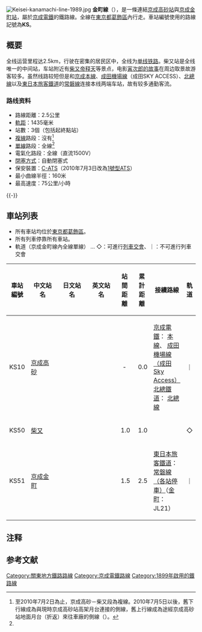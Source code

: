 {{noteTA
|G1=Railway}}
{{Infobox 鐵道路線
|日文原名=金町線
|平假名=かなまちせん
|羅馬拼音=Kanamachi sen
|路線名稱=[[File:Keisei_Logo.svg|45px]] 金町線
|路線顏色=#005aaa
|標誌=File:Number prefix Keisei.svg
|標誌大小=40px
|圖片=
|圖片大小=300px
|圖片說明=在單線路段行走的{{link-ja|京成3500型電力動車組|京成3500形電車}}。（金町－柴又之間）
|所在地={{JPN}}[[東京都|東京都]][[葛飾區|葛飾區]]
|起點=[[京成高砂站|京成高砂站]]
|終點=[[京成金町站|京成金町站]]
|站數=3個
|路線記號=[[File:Number_prefix_Keisei.svg|20px]] KS
|通車=1899年12月17日
|擁有者=[[File:Keisei_Logo.svg|33px]] [[京成電鐵|京成電鐵]]
|營運者=[[File:Keisei_Logo.svg|33px]] 京成電鐵
|車輛基地=
|使用車輛=參見[[#使用車輛|使用車輛]]
|路線距離=2.5公里
|軌距=1,435毫米
|軌道數量=[[單線鐵路|單線]]<ref group="注" name="fukusen" />
|電氣化方式=[[直流電|直流電]]1,500 [[伏特|V]]<br>[[高架電纜|高架電纜]]
|最大坡度=
|最小曲線半徑=160米
|閉塞方式=自動閉塞式
|保安裝置=[[自動列車停止裝置#C-ATS/i-ATS|C-ATS]]
|最高速度=75公里/小時
|路線圖={{Routemap|inline=yes|collapse=yes|title=金町線|title-bg=white|title-color=#005aaa|map=
STR~~ ~~↑{{rint|tokyo|ks}} [[京成本線|本線]]
BHF~~0.0~~KS10 '''[[京成高砂站|京成高砂]]'''
ABZgr~~ ~~←{{rint|tokyo|ks}} 本線、{{rint|tokyo|sa}} [[成田機場線|成田機場線（成田Sky Access）]]
STR~~ ~~、[[北總鐵道|北總]]：{{rint|tokyo|hs}} [[北總線|北總線]] / {{rint|tokyo|ks}} 金町線↓
BHF~~1.0~~KS50 '''[[柴又站|柴又]]'''
KBHFe!~HUBa~~2.5~~KS51 '''[[京成金町站|京成金町]]'''
STRq!~HUB~~ ~~←[[東日本旅客鐵道|JR東]]：[[常磐快速線|常磐線（快速）]]→
BHFq!~HUBe~~ ~~[[金町站|金町]] ←JR東：[[常磐緩行線|常磐線（各站停車）]]→
}}
}}

[[File:Keisei-kanamachi-line-1989.jpg|right]]
'''金町線'''（{{jpn|j=金町線|hg=かなまちせん|rm=Kanamachi sen|f=y}}），是一條連結[[京成高砂站|京成高砂站]]與[[京成金町站|京成金町站]]，屬於[[京成電鐵|京成電鐵]]的鐵路線。全線在[[東京都|東京都]][[葛飾區|葛飾區]]內行走。車站編號使用的路線記號為'''KS'''。

== 概要 ==
<div>全线运营里程达2.5km，行驶在密集的居民区中，全线为[[單線鐵路|单线铁路]]。柴又站是全线唯一的中间站，车站附近有[[柴又帝釋天|柴又帝释天]]等景点，电影[[寅次郎的故事|寅次郎的故事]]在周边取景故游客较多。虽然线路较短但是和[[京成本線|京成本線]]、[[成田機場線|成田機場線]]（成田SKY ACCESS）、[[北總線|北總線]]以及[[東日本旅客鐵道|東日本旅客鐵道]]的[[常磐線|常磐線]]连接本线两端车站，故有较多通勤客流。</div>

=== 路线资料 ===
* 路線距離：2.5公里
* [[軌距|軌距]]：1435毫米
* 站數：3個（包括起終點站）
* [[複線鐵路|複線]]路段：沒有<ref group="注" name="fukusen">至2010年7月2日為止，京成高砂－柴又段為複線。2010年7月5日以後，舊下行線成為與現時京成高砂站高架月台連接的側線，舊上行線成為途經京成高砂站地面月台（折返）來往車廠的側線（{{link-ja|單線並列|単線並列}}）。</ref>
* [[單線鐵路|單線]]路段：全線<ref group="注" name="fukusen" />
* 電氣化路段：全線（直流1500V）
* [[閉塞_(鐵路)|閉塞方式]]：自動閉塞式
* 保安裝置：[[自動列車停止裝置#C-ATS/i-ATS|C-ATS]]（2010年7月3日改為[[自動列車停止裝置#1號型自動列車停止裝置（1號型ATS）|1號型ATS]]）
* 最小曲線半徑：160米
* 最高速度：75公里/小時

{{-}}
== 車站列表 ==
* 所有車站均位於[[東京都|東京都]][[葛飾區|葛飾區]]。
* 所有列車停靠所有車站。
* 軌道（京成金町線內全線單線） … ◇：可進行[[会让站|列車交會]]、｜：不可進行列車交會
{| class="wikitable" rules="all"
|-
!車站編號
!style="width:5em;"|中文站名
!style="width:5em;"|日文站名
!style="width:5em;"|英文站名
!style="width:2em;"|站間距離
!style="width:2em;"|累計距離
!接續路線
!style="width:1em;"|軌道
|-style="border-top:solid 3px #005aaa;"
!KS10
|[[京成高砂站|京成高砂]]
|{{lang|ja|京成高砂}}
|{{lang|en|Keisei Takasago}}
|style="text-align:center;"| -
|style="text-align:right;"|0.0
|[[京成電鐵|京成電鐵]]：{{rint|tokyo|ks}} [[京成本線|本線]]、{{rint|tokyo|sa}} [[成田機場線|成田機場線（成田Sky Access）]]<br />[[北總鐵道|北總鐵道]]：{{rint|tokyo|hs}} [[北總線|北總線]]
|｜
|-
!KS50
|[[柴又站|柴又]]
|{{lang|ja|柴又}}
|{{lang|en|Shibamata}}
|style="text-align:right;"|1.0
|style="text-align:right;"|1.0
| 
|◇
|-
!KS51
|[[京成金町站|京成金町]]
|{{lang|ja|京成金町}}
|{{lang|en|Keisei Kanamachi}}
|style="text-align:right;"|1.5
|style="text-align:right;"|2.5
|[[東日本旅客鐵道|東日本旅客鐵道]]：{{rint|tokyo|jl}} [[常磐緩行線|常磐線（各站停車）]]（[[金町站|金町]]：JL21）
|｜
|}

== 注释 ==
{{Reflist|group = 注}}

== 参考文献 ==
{{Reflist}}
{{金町線}}
{{京成電鐵路線}}
{{東京大眾運輸}}
{{DEFAULTSORT:Kanamachi}}
[[Category:關東地方鐵路路線|Category:關東地方鐵路路線]]
[[Category:京成電鐵路線|Category:京成電鐵路線]]
[[Category:1899年啟用的鐵路線|Category:1899年啟用的鐵路線]]